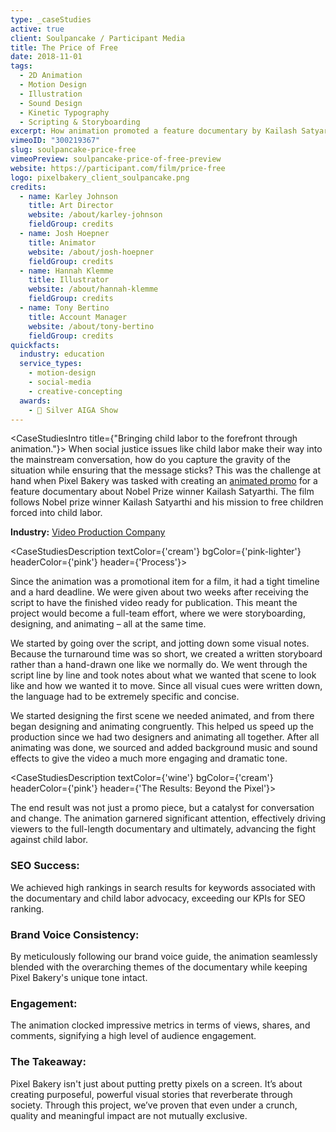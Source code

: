 ```yaml
---
type: _caseStudies
active: true
client: Soulpancake / Participant Media
title: The Price of Free
date: 2018-11-01
tags:
  - 2D Animation
  - Motion Design
  - Illustration
  - Sound Design
  - Kinetic Typography
  - Scripting & Storyboarding
excerpt: How animation promoted a feature documentary by Kailash Satyarthi to free children forced into child labor.
vimeoID: "300219367"
slug: soulpancake-price-free
vimeoPreview: soulpancake-price-of-free-preview
website: https://participant.com/film/price-free
logo: pixelbakery_client_soulpancake.png
credits:
  - name: Karley Johnson
    title: Art Director
    website: /about/karley-johnson
    fieldGroup: credits
  - name: Josh Hoepner
    title: Animator
    website: /about/josh-hoepner
    fieldGroup: credits
  - name: Hannah Klemme
    title: Illustrator
    website: /about/hannah-klemme
    fieldGroup: credits
  - name: Tony Bertino
    title: Account Manager
    website: /about/tony-bertino
    fieldGroup: credits
quickfacts:
  industry: education
  service_types:
    - motion-design
    - social-media
    - creative-concepting
  awards:
    - 🥈 Silver AIGA Show
---
```


<CaseStudiesIntro title={"Bringing child labor to the forefront through animation."}>
When social justice issues like child labor make their way into the mainstream conversation, how do you capture the gravity of the situation while ensuring that the message sticks? This was the challenge at hand when Pixel Bakery was tasked with creating an [animated promo](/services/animation) for a feature documentary about Nobel Prize winner Kailash Satyarthi. The film follows Nobel prize winner Kailash Satyarthi and his mission to free children forced into child labor.

**Industry:** [Video Production Company](/industries/agency-video-production)

</CaseStudiesIntro>

<CaseStudiesDescription textColor={'cream'} bgColor={'pink-lighter'} headerColor={'pink'} header={'Process'}>

Since the animation was a promotional item for a film, it had a tight timeline and a hard deadline. We were given about two weeks after receiving the script to have the finished video ready for publication. This meant the project would become a full-team effort, where we were storyboarding, designing, and animating – all at the same time.

We started by going over the script, and jotting down some visual notes. Because the turnaround time was so short, we created a written storyboard rather than a hand-drawn one like we normally do. We went through the script line by line and took notes about what we wanted that scene to look like and how we wanted it to move. Since all visual cues were written down, the language had to be extremely specific and concise.

We started designing the first scene we needed animated, and from there began designing and animating congruently. This helped us speed up the production since we had two designers and animating all together. After all animating was done, we sourced and added background music and sound effects to give the video a much more engaging and dramatic tone.

</CaseStudiesDescription>

<CaseStudiesDescription textColor={'wine'} bgColor={'cream'} headerColor={'pink'} header={'The Results: Beyond the Pixel'}>

The end result was not just a promo piece, but a catalyst for conversation and change. The animation garnered significant attention, effectively driving viewers to the full-length documentary and ultimately, advancing the fight against child labor.

### SEO Success:
We achieved high rankings in search results for keywords associated with the documentary and child labor advocacy, exceeding our KPIs for SEO ranking.

### Brand Voice Consistency:
By meticulously following our brand voice guide, the animation seamlessly blended with the overarching themes of the documentary while keeping Pixel Bakery's unique tone intact.

### Engagement:
The animation clocked impressive metrics in terms of views, shares, and comments, signifying a high level of audience engagement.

### The Takeaway:

Pixel Bakery isn't just about putting pretty pixels on a screen. It’s about creating purposeful, powerful visual stories that reverberate through society. Through this project, we’ve proven that even under a crunch, quality and meaningful impact are not mutually exclusive.

</CaseStudiesDescription>

